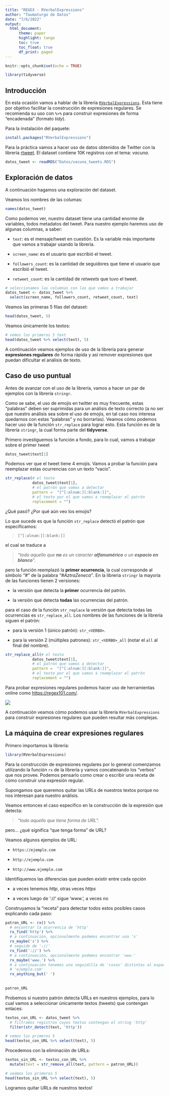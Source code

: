 ```yaml
---
title: "REGEX - RVerbalExpressions"
author: "Taumaturgo de Datos"
date: "7/6/2022"
output: 
  html_document:
      theme: paper
      highlight: tango 
      toc: true
      toc_float: true
      df_print: paged
---
```


```r
knitr::opts_chunk$set(echo = TRUE)
```

```r
library(tidyverse)
```

## Introducción

En esta ocasión vamos a hablar de la librería [`RVerbalExpressions`](https://github.com/VerbalExpressions/RVerbalExpressions). Esta tiene por objetivo facilitar la construcción de expresiones regulares. Se recomienda su uso con `%>%` para construir expresiones de forma "encadenada" (formato *tidy*).

Para la instalación del paquete:

```r
install.packages("RVerbalExpressions")
```

Para la práctica vamos a hacer uso de datos obtenidos de Twitter con la librería [rtweet](https://github.com/ropensci/rtweet). El dataset contiene 10K registros con el tema: *vacuna*.

```r
datos_tweet <- readRDS("Datos/vacuna_tweets.RDS")
```

## Exploración de datos

A continuación hagamos una exploración del dataset.

Veamos los nombres de las columas:

```r
names(datos_tweet)
```

Como podemos ver, nuestro dataset tiene una cantidad enorme de variables, todos metadatos del tweet. Para nuestro ejemplo haremos uso de algunas columnas, a saber:

-   `text`: es el mensaje/tweet en cuestión. Es la variable más importante que vamos a trabajar usando la librería.

-   `screen_name`: es el usuario que escribió el tweet.

-   `followers_count`: es la cantidad de seguidores que tiene el usuario que escribió el tweet.

-   `retweet_count`: es la cantidad de *retweets* que tuvo el tweet.

```r
# seleccionamos las columnas con las que vamos a trabajar
datos_tweet <- datos_tweet %>% 
  select(screen_name, followers_count, retweet_count, text)
```

Veamos las primeras 5 filas del dataset:

```r
head(datos_tweet, 5)
```

Veamos únicamente los textos:

```r
# vemos los primeros 5 text
head(datos_tweet %>% select(text), 5)
```

A continuación veamos ejemplos de uso de la librería para generar **expresiones regulares** de forma rápida y así remover expresiones que puedan dificultar el análisis de texto.

## Caso de uso puntual

Antes de avanzar con el uso de la librería, vamos a hacer un par de ejemplos con la librería `stringr`.

Como se sabe, el uso de emojis en twitter es muy frecuente, estas "palabras" deben ser suprimidas para un análisis de texto correcto (a no ser que nuestro análisis sea sobre el uso de emojis, en tal caso nos interesa quedarnos con estas "palabras" y no borrarlas). Veamos cómo podemos hacer uso de la función `str_replace` para lograr esto. Esta función es de la librería `stringr`, la cual forma parte del **tidyverse**.

Primero investiguemos la función a fondo, para lo cual, vamos a trabajar sobre el primer tweet

```r
datos_tweet$text[1]
```

Podemos ver que el tweet tiene 4 emojis. Vamos a probar la función para reemplazar estas ocurrencias con un texto "vacío".

```r
str_replace(# el texto
            datos_tweet$text[1],
            # el patrón que vamos a detectar
            pattern =  "[^[:alnum:][:blank:]]",
            # el texto por el que vamos a reemplazar el patrón
            replacement = "")
```

¿Qué pasó? ¿Por qué aún veo los emojis?

Lo que sucede es que la función `str_replace` detectó el patrón que especificamos:

> `[^[:alnum:][:blank:]]`

el cual se traduce a

> *"todo aquello que **no** es un caracter **alfanumérico** o un **espacio en blanco**".*

pero la función reemplazó la **primer ocurrencia**, la cual corresponde al símbolo *"\#"* de la palabra *"\#AztraZeneca"*. En la libreria `stringr` la mayoría de las funciones tienen 2 versiones:

-   la versión que detecta la **primer** ocurrencia del patrón.

-   la versión que detecta **todas** las ocurrencias del patrón.

para el caso de la función `str_replace` la versión que detecta todas las ocurrencias es `str_replace_all`. Los nombres de las funciones de la librería siguen el patrón:

-   para la versión 1 (único patrón): `str_<VERBO>`.

-   para la versión 2 (múltiples patrones): `str_<VERBO>_all` (notar el `all` al final del nombre).

```r
str_replace_all(# el texto
            datos_tweet$text[1],
            # el patrón que vamos a detectar
            pattern =  "[^[:alnum:][:blank:]]",
            # el texto por el que vamos a reemplazar el patrón
            replacement = "")
```

Para probar expresiones regulares podemos hacer uso de herramientas online como <https://regex101.com/>.

![](C:/Users/Usuario/Desktop/captures_chrome-capture-2022-5-8.png)

A continuación veamos cómo podemos usar la librería `RVerbalExpressions` para construir expresiones regulares que pueden resultar más complejas.

## La máquina de crear expresiones regulares

Primero importamos la librería:

```r
library(RVerbalExpressions)
```

Para la construcción de expresiones regulares por lo general comenzamos utilizando la función `rx` de la librería y vamos concatenando los "verbos" que nos provee. Podemos pensarlo como crear o escribir una receta de cómo construir una expresión regular.

Supongamos que queremos quitar las URLs de nuestros textos porque no nos interesan para nuestro análisis.

Veamos entonces el caso específico en la construcción de la expresión que detecta:

> *"todo aquello que tiene forma de URL".*

pero... ¿qué significa "que tenga forma" de URL?

Veamos algunos ejemplos de URL:

-   `https://ejemplo.com`

-   `http://ejemplo.com`

-   `http://www.ejemplo.com`

Identifiquemos las diferencias que pueden existir entre cada opción

-   a veces tenemos *http*, otras veces *https*

-   a veces luego de '://' sigue 'www.', a veces no

Construyamos la "receta" para detectar todos estos posibles casos explicando cada paso:

```r
patron_URL <- rx() %>%
  # encontrar la ocurrencia de 'http'
  rx_find('http') %>% 
  # a continuación, opcionalmente podemos encontrar una 's'
  rx_maybe('s') %>% 
  # seguido de '://'
  rx_find('://') %>% 
  # a continuación, opcionalmente podemos encontrar 'www.'
  rx_maybe('www.') %>% 
  # a continuación tenemos una seguidilla de 'cosas' distintas al espacio en blanco
  # 'ejemplo.com'
  rx_anything_but(' ')
  
  
patron_URL
```

Probemos si nuestro patrón detecta URLs en nuestros ejemplos, para lo cual vamos a seleccionar únicamente textos (tweets) que contengan enlaces:

```r
textos_con_URL <- datos_tweet %>% 
  # filtramos registros cuyos textos contengan el string 'http'
  filter(str_detect(text, 'http'))

# vemos los primeros 5  
head(textos_con_URL %>% select(text), 5)
```

Procedemos con la eliminación de URLs:

```r
textos_sin_URL <- textos_con_URL %>% 
  mutate(text = str_remove_all(text, pattern = patron_URL))

# veamos los primeros 5
head(textos_sin_URL %>% select(text), 5)
```

Logramos quitar URLs de nuestros textos!
